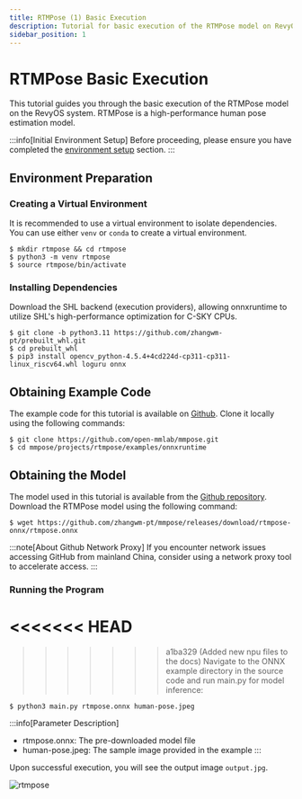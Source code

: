 ```yaml
---
title: RTMPose (1) Basic Execution
description: Tutorial for basic execution of the RTMPose model on RevyOS
sidebar_position: 1
---
```



# RTMPose Basic Execution

This tutorial guides you through the basic execution of the RTMPose model on the RevyOS system. RTMPose is a high-performance human pose estimation model.

:::info[Initial Environment Setup]
Before proceeding, please ensure you have completed the [environment setup](../../env) section.
:::

## Environment Preparation

### Creating a Virtual Environment


It is recommended to use a virtual environment to isolate dependencies. You can use either `venv` or `conda` to create a virtual environment.


```shell-session
$ mkdir rtmpose && cd rtmpose
$ python3 -m venv rtmpose
$ source rtmpose/bin/activate
```

### Installing Dependencies


Download the SHL backend (execution providers), allowing onnxruntime to utilize SHL's high-performance optimization for C-SKY CPUs.


```shell-session
$ git clone -b python3.11 https://github.com/zhangwm-pt/prebuilt_whl.git
$ cd prebuilt_whl
$ pip3 install opencv_python-4.5.4+4cd224d-cp311-cp311-linux_riscv64.whl loguru onnx
```

## Obtaining Example Code

The example code for this tutorial is available on [Github](https://github.com/open-mmlab/mmpose). Clone it locally using the following commands:

```shell-session
$ git clone https://github.com/open-mmlab/mmpose.git
$ cd mmpose/projects/rtmpose/examples/onnxruntime
```

## Obtaining the Model

The model used in this tutorial is available from the [Github repository](https://github.com/zhangwm-pt/mmpose/releases/download/rtmpose-onnx/rtmpose.onnx). Download the RTMPose model using the following command:

```shell-session
$ wget https://github.com/zhangwm-pt/mmpose/releases/download/rtmpose-onnx/rtmpose.onnx
```

:::note[About Github Network Proxy]
If you encounter network issues accessing GitHub from mainland China, consider using a network proxy tool to accelerate access.
:::

### Running the Program

<<<<<<< HEAD
=======

>>>>>>> a1ba329 (Added new npu files to the docs)
Navigate to the ONNX example directory in the source code and run main.py for model inference:

```shell-session
$ python3 main.py rtmpose.onnx human-pose.jpeg
``` 

:::info[Parameter Description]
- rtmpose.onnx: The pre-downloaded model file
- human-pose.jpeg: The sample image provided in the example
:::

Upon successful execution, you will see the output image `output.jpg`.

![rtmpose](/img/image-for-flash/rtmpose.png)